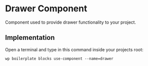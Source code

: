 # Drawer Component

Component used to provide drawer functionality to your project.

## Implementation

Open a terminal and type in this command inside your projects root:

```shell
wp boilerplate blocks use-component --name=drawer
```

